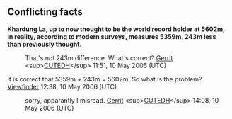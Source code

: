 <article id="5088858" title=Talk:Semo La>
	<talkpage id="5088858" title="Talk:Semo La">
{{WPCHINA}}

== Conflicting facts ==

'''Khardung La, up to now thought to be the world record holder at 5602m, in reality, according to modern surveys, measures 5359m, 243m less than previously thought.'''
:That's not 243m difference. What's correct? [[User:Gerritholl|Gerrit]] &lt;sup&gt;[[Special:Contributions/Gerritholl|C]][[User:Gerritholl|U]][[User_talk:Gerritholl|T]][[Special:Emailuser/Gerritholl|E]][[Special:Whatlinkshere/User:Gerritholl|D]][http://topjaklont.student.utwente.nl/ H]&lt;/sup&gt; 11:51, 10 May 2006 (UTC)

It is correct that 5359m + 243m = 5602m. So what is the problem? [[User:Viewfinder|Viewfinder]] 12:38, 10 May 2006 (UTC)
:sorry, apparantly I misread. [[User:Gerritholl|Gerrit]] &lt;sup&gt;[[Special:Contributions/Gerritholl|C]][[User:Gerritholl|U]][[User_talk:Gerritholl|T]][[Special:Emailuser/Gerritholl|E]][[Special:Whatlinkshere/User:Gerritholl|D]][http://topjaklont.student.utwente.nl/ H]&lt;/sup&gt; 14:08, 10 May 2006 (UTC)
	</talkpage>
</article>